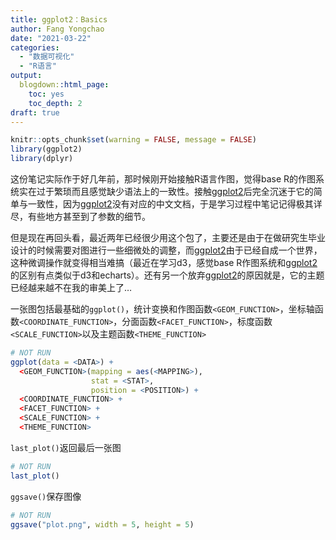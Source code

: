 ```yaml
---
title: ggplot2：Basics
author: Fang Yongchao
date: "2021-03-22"
categories:
  - "数据可视化"
  - "R语言"
output:
  blogdown::html_page:
    toc: yes
    toc_depth: 2
draft: true
---
```


```r
knitr::opts_chunk$set(warning = FALSE, message = FALSE)
library(ggplot2)
library(dplyr)
```

这份笔记实际作于好几年前，那时候刚开始接触R语言作图，觉得base R的作图系统实在过于繁琐而且感觉缺少语法上的一致性。接触[ggplot2](https://ggplot2.tidyverse.org/)后完全沉迷于它的简单与一致性，因为[ggplot2](https://ggplot2.tidyverse.org/)没有对应的中文文档，于是学习过程中笔记记得极其详尽，有些地方甚至到了参数的细节。

但是现在再回头看，最近两年已经很少用这个包了，主要还是由于在做研究生毕业设计的时候需要对图进行一些细微处的调整，而[ggplot2](https://ggplot2.tidyverse.org/)由于已经自成一个世界，这种微调操作就变得相当难搞（最近在学习d3，感觉base R作图系统和[ggplot2](https://ggplot2.tidyverse.org/)的区别有点类似于d3和echarts）。还有另一个放弃[ggplot2](https://ggplot2.tidyverse.org/)的原因就是，它的主题已经越来越不在我的审美上了...

一张图包括最基础的`ggplot()`，统计变换和作图函数`<GEOM_FUNCTION>`，坐标轴函数`<COORDINATE_FUNCTION>`，分面函数`<FACET_FUNCTION>`，标度函数`<SCALE_FUNCTION>`以及主题函数` <THEME_FUNCTION>`

```r
# NOT RUN
ggplot(data = <DATA>) +
  <GEOM_FUNCTION>(mapping = aes(<MAPPING>), 
                  stat = <STAT>,
                  position = <POSITION>) +
  <COORDINATE_FUNCTION> +
  <FACET_FUNCTION> +
  <SCALE_FUNCTION> +
  <THEME_FUNCTION>
```

`last_plot()`返回最后一张图
```r
# NOT RUN
last_plot()
```

`ggsave()`保存图像
```r
# NOT RUN
ggsave("plot.png", width = 5, height = 5)
```
